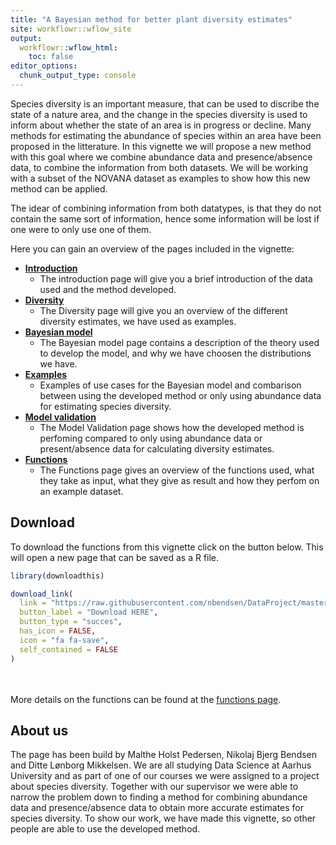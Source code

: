```yaml
---
title: "A Bayesian method for better plant diversity estimates"
site: workflowr::wflow_site
output:
  workflowr::wflow_html:
    toc: false
editor_options:
  chunk_output_type: console
---
```



Species diversity is an important measure, that can be used to discribe the state of a nature area, and the change in the species diversity is used to inform about whether the state of an area is in progress or decline. Many methods for estimating the abundance of species within an area have been proposed in the litterature. In this vignette we will propose a new method with this goal where we combine abundance data and presence/absence data, to combine the information from both datasets. We will be working with a subset of the NOVANA dataset as examples to show how this new method can be applied.

The idear of combining information from both datatypes, is that they do not contain the same sort of information, hence some information will be lost if one were to only use one of them. 


Here you can gain an overview of the pages included in the vignette:

* **[Introduction](introduction.html)**
  * The introduction page will give you a brief introduction of the data used and the method developed. 
* **[Diversity](Diversity.html)**
  * The Diversity page will give you an overview of the different diversity estimates, we have used as examples. 
* **[Bayesian model](Model.html)**
  * The Bayesian model page contains a description of the theory used to develop the model, and why we have choosen the distributions we have. 
* **[Examples](example.html)**
  * Examples of use cases for the Bayesian model and combarison between using the developed method or only using abundance data for estimating species diversity. 
* **[Model validation](model_validering.html)**
  * The Model Validation page shows how the developed method is perfoming compared to only using abundance data or present/absence data for calculating diversity estimates.  
* **[Functions](function_usage.html)**
  * The Functions page gives an overview of the functions used, what they take as input, what they give as result and how they perfom on an example dataset. 



<h2>Download</h2>
To download the functions from this vignette click on the button below. This will open a new page that can be saved as a R file.

```r
library(downloadthis)

download_link(
  link = "https://raw.githubusercontent.com/nbendsen/DataProject/master/code/Beta_binomial_cover_update_function.R",
  button_label = "Download HERE",
  button_type = "succes",
  has_icon = FALSE,
  icon = "fa fa-save",
  self_contained = FALSE
)

```
<br><br>
More details on the functions can be found at the [functions page](Function_usage.html).

<h2>About us</h2>

The page has been build by Malthe Holst Pedersen, Nikolaj Bjerg Bendsen and Ditte Lønborg Mikkelsen. We are all studying Data Science at Aarhus University and as part of one of our courses we were assigned to a project about species diversity. Together with our supervisor we were able to narrow the problem down to finding a method for combining abundance data and presence/absence data to obtain more accurate estimates for species diversity.
To show our work, we have made this vignette, so other people are able to use the developed method.

<br><br>
<br><br>



